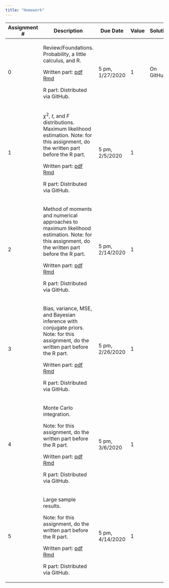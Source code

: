 ```yaml
---
title: "Homework"
---
```


+--------------+-----------------------------------------------+-----------+-------+----------------------------------------------------+
| Assignment # | Description                                   | Due Date  | Value | Solutions                                          |
+==============+===============================================+===========+=======+====================================================+
|    0         | Review/Foundations.  Probability, a little    | 5 pm,     |  1    |  On GitHub                                         |
|              | calculus, and R.                              | 1/27/2020 |       |                                                    |
|              |                                               |           |       |                                                    |
|              | Written part:                                 |           |       |                                                    |
|              | [pdf](homework/ps0/ps0_written.pdf)           |           |       |                                                    |
|              | [Rmd](homework/ps0/ps0_written.Rmd)           |           |       |                                                    |
|              |                                               |           |       |                                                    |
|              | R part:                                       |           |       |                                                    |
|              | Distributed via GitHub.                       |           |       |                                                    |
+--------------+-----------------------------------------------+-----------+-------+----------------------------------------------------+
|    1         | $\chi^2$, $t$, and $F$ distributions.         | 5 pm,     |  1    |                                                    |
|              | Maximum likelihood estimation.                | 2/5/2020  |       |                                                    |
|              | Note: for this assignment, do the written     |           |       |                                                    |
|              | part before the R part.                       |           |       |                                                    |
|              |                                               |           |       |                                                    |
|              | Written part:                                 |           |       |                                                    |
|              | [pdf](homework/ps1/ps1_written.pdf)           |           |       |                                                    |
|              | [Rmd](homework/ps1/ps1_written.Rmd)           |           |       |                                                    |
|              |                                               |           |       |                                                    |
|              | R part:                                       |           |       |                                                    |
|              | Distributed via GitHub.                       |           |       |                                                    |
+--------------+-----------------------------------------------+-----------+-------+----------------------------------------------------+
|    2         | Method of moments and numerical approaches to | 5 pm,     |  1    |                                                    |
|              | maximum likelihood estimation.                | 2/14/2020 |       |                                                    |
|              | Note: for this assignment, do the written     |           |       |                                                    |
|              | part before the R part.                       |           |       |                                                    |
|              |                                               |           |       |                                                    |
|              | Written part:                                 |           |       |                                                    |
|              | [pdf](homework/ps2/ps2_written.pdf)           |           |       |                                                    |
|              | [Rmd](homework/ps2/ps2_written.Rmd)           |           |       |                                                    |
|              |                                               |           |       |                                                    |
|              | R part:                                       |           |       |                                                    |
|              | Distributed via GitHub.                       |           |       |                                                    |
+--------------+-----------------------------------------------+-----------+-------+----------------------------------------------------+
|    3         | Bias, variance, MSE, and Bayesian inference   | 5 pm,     |  1    |                                                    |
|              | with conjugate priors.                        | 2/26/2020 |       |                                                    |
|              | Note: for this assignment, do the written     |           |       |                                                    |
|              | part before the R part.                       |           |       |                                                    |
|              |                                               |           |       |                                                    |
|              | Written part:                                 |           |       |                                                    |
|              | [pdf](homework/ps3/ps3_written.pdf)           |           |       |                                                    |
|              | [Rmd](homework/ps3/ps3_written.Rmd)           |           |       |                                                    |
|              |                                               |           |       |                                                    |
|              | R part:                                       |           |       |                                                    |
|              | Distributed via GitHub.                       |           |       |                                                    |
+--------------+-----------------------------------------------+-----------+-------+----------------------------------------------------+
|    4         | Monte Carlo integration.                      | 5 pm,     |  1    |                                                    |
|              |                                               | 3/6/2020  |       |                                                    |
|              | Note: for this assignment, do the written     |           |       |                                                    |
|              | part before the R part.                       |           |       |                                                    |
|              |                                               |           |       |                                                    |
|              | Written part:                                 |           |       |                                                    |
|              | [pdf](homework/ps4/ps4_written.pdf)           |           |       |                                                    |
|              | [Rmd](homework/ps4/ps4_written.Rmd)           |           |       |                                                    |
|              |                                               |           |       |                                                    |
|              | R part:                                       |           |       |                                                    |
|              | Distributed via GitHub.                       |           |       |                                                    |
+--------------+-----------------------------------------------+-----------+-------+----------------------------------------------------+
|    5         | Large sample results.                         | 5 pm,     |  1    |                                                    |
|              |                                               | 4/14/2020 |       |                                                    |
|              | Note: for this assignment, do the written     |           |       |                                                    |
|              | part before the R part.                       |           |       |                                                    |
|              |                                               |           |       |                                                    |
|              | Written part:                                 |           |       |                                                    |
|              | [pdf](homework/ps5/ps5_written.pdf)           |           |       |                                                    |
|              | [Rmd](homework/ps5/ps5_written.Rmd)           |           |       |                                                    |
|              |                                               |           |       |                                                    |
|              | R part:                                       |           |       |                                                    |
|              | Distributed via GitHub.                       |           |       |                                                    |
+--------------+-----------------------------------------------+-----------+-------+----------------------------------------------------+
